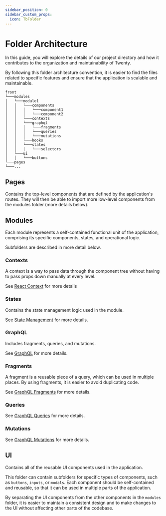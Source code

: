 ```yaml
---
sidebar_position: 0
sidebar_custom_props:
  icon: TbFolder
---
```


# Folder Architecture

In this guide, you will explore the details of our project directory and how it contributes to the organization and maintainability of Twenty.

By following this folder architecture convention, it is easier to find the files related to specific features and ensure that the application is scalable and maintainable.

```
front
└───modules
│   └───module1
│   │   └───components
│   │   │   └───component1
│   │   │   └───component2
│   │   └───contexts
│   │   └───graphql
│   │   │   └───fragments
│   │   │   └───queries
│   │   │   └───mutations
│   │   └───hooks
│   │   └───states
│   │   │   └───selectors
│   └───ui
│   │   └───buttons
└───pages
└───...
```

## Pages

Contains the top-level components that are defined by the application's routes. They will then be able to import more low-level components from the modules folder (more details below).

## Modules

Each module represents a self-contained functional unit of the application, comprising its specific components, states, and operational logic.

Subfolders are described in more detail below.

### Contexts

A context is a way to pass data through the component tree without having to pass props down manually at every level.

See [React Context](https://react.dev/reference/react#context-hooks) for more details

### States

Contains the state management logic used in the module.

See [State Management](https://react.dev/learn/state-a-components-memory) for more details.

### GraphQL

Includes fragments, queries, and mutations.

See [GraphQL](https://graphql.org/learn/) for more details.

### Fragments

A fragment is a reusable piece of a query, which can be used in multiple places. By using fragments, it is easier to avoid duplicating code.

See [GraphQL Fragments](https://graphql.org/learn/queries/#fragments) for more details.

### Queries

See [GraphQL Queries](https://graphql.org/learn/queries/) for more details.

### Mutations

See [GraphQL Mutations](https://graphql.org/learn/queries/#mutations) for more details.

## UI

Contains all of the reusable UI components used in the application.

This folder can contain subfolders for specific types of components, such as `buttons`, `inputs`, or `modals`. Each component should be self-contained and reusable, so that it can be used in multiple parts of the application.

By separating the UI components from the other components in the `modules` folder, it is easier to maintain a consistent design and to make changes to the UI without affecting other parts of the codebase.
